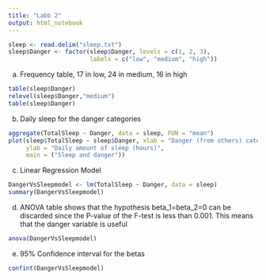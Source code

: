 ```yaml
---
title: "Labb 2"
output: html_notebook
---
```



```r
sleep <- read.delim("sleep.txt")
sleep$Danger <- factor(sleep$Danger, levels = c(1, 2, 3),
                       labels = c("low", "medium", "high"))
```
a) Frequency table, 17 in low, 24 in medium, 16 in high
```r
table(sleep$Danger)
relevel(sleep$Danger,"medium")
table(sleep$Danger)

```

b) Daily sleep for the danger categories
```r

aggregate(TotalSleep ~ Danger, data = sleep, FUN = "mean")
plot(sleep$TotalSleep ~ sleep$Danger, xlab = "Danger (from others) category",
     ylab = "Daily amount of sleep (hours)",
     main = ("Sleep and danger")) 

```


c) Linear Regression Model
```r

DangerVsSleepmodel <- lm(TotalSleep ~ Danger, data = sleep)
summary(DangerVsSleepmodel)
```


d) ANOVA table shows that the hypothesis beta_1=beta_2=0 can be discarded since the P-value of the F-test is less than 0.001. This means that the danger variable is useful

```r
anova(DangerVsSleepmodel)
```


e) 95% Confidence interval for the betas
```r
confint(DangerVsSleepmodel)

```



